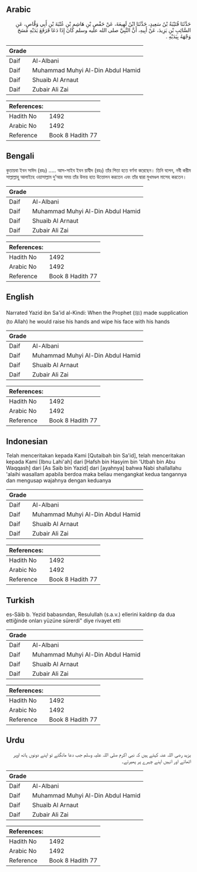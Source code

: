 ## Arabic


<div dir="rtl" lang="ar" style={{fontSize:'larger',backgroundColor:'#f8f9fa',padding:20}}>
حَدَّثَنَا قُتَيْبَةُ بْنُ سَعِيدٍ، حَدَّثَنَا ابْنُ لَهِيعَةَ، عَنْ حَفْصِ بْنِ هَاشِمِ بْنِ عُتْبَةَ بْنِ أَبِي وَقَّاصٍ، عَنِ السَّائِبِ بْنِ يَزِيدَ، عَنْ أَبِيهِ، أَنَّ النَّبِيَّ صلى الله عليه وسلم كَانَ إِذَا دَعَا فَرَفَعَ يَدَيْهِ مَسَحَ وَجْهَهُ بِيَدَيْهِ ‏.‏
</div>
<div style={{backgroundColor:'#f8f9fa',padding:20, marginBottom: 10}}><table> <thead> <tr> <th>Grade</th> <th></th> </tr> </thead> <tbody> <tr><td>Daif</td><td>Al-Albani</td></tr><tr><td>Daif</td><td>Muhammad Muhyi Al-Din Abdul Hamid</td></tr><tr><td>Daif</td><td>Shuaib Al Arnaut</td></tr><tr><td>Daif</td><td>Zubair Ali Zai</td></tr></tbody></table><table> <thead> <tr> <th>References:</th> <th></th> </tr> </thead> <tbody><tr><td>Hadith No</td><td>1492</td></tr><tr><td>Arabic No</td><td>1492</td></tr><tr><td>Reference</td><td>Book 8 Hadith 77</td></tr></tbody></table></div>

## Bengali


<div dir="ltr" lang="bn" style={{fontSize:'larger',backgroundColor:'#f8f9fa',padding:20}}>
কুতায়বা ইবন সাঈদ (রহঃ) ..... আস-সাইব ইবন য়াযীদ (রহঃ) তাঁর পিতা হতে বর্ণনা করেছেন। তিনি বলেন, নবী করীম সাল্লাল্লাহু আলাইহে ওয়াসাল্লাম দু’আর সময় তাঁর উভয় হাত উত্তোলন করতেন এবং তাঁর দ্বারা মুখমণ্ডল মাসেহ করতেন।
</div>
<div style={{backgroundColor:'#f8f9fa',padding:20, marginBottom: 10}}><table> <thead> <tr> <th>Grade</th> <th></th> </tr> </thead> <tbody> <tr><td>Daif</td><td>Al-Albani</td></tr><tr><td>Daif</td><td>Muhammad Muhyi Al-Din Abdul Hamid</td></tr><tr><td>Daif</td><td>Shuaib Al Arnaut</td></tr><tr><td>Daif</td><td>Zubair Ali Zai</td></tr></tbody></table><table> <thead> <tr> <th>References:</th> <th></th> </tr> </thead> <tbody><tr><td>Hadith No</td><td>1492</td></tr><tr><td>Arabic No</td><td>1492</td></tr><tr><td>Reference</td><td>Book 8 Hadith 77</td></tr></tbody></table></div>

## English


<div dir="ltr" lang="en" style={{fontSize:'larger',backgroundColor:'#f8f9fa',padding:20}}>
Narrated Yazid ibn Sa'id al-Kindi: When the Prophet (ﷺ) made supplication (to Allah) he would raise his hands and wipe his face with his hands
</div>
<div style={{backgroundColor:'#f8f9fa',padding:20, marginBottom: 10}}><table> <thead> <tr> <th>Grade</th> <th></th> </tr> </thead> <tbody> <tr><td>Daif</td><td>Al-Albani</td></tr><tr><td>Daif</td><td>Muhammad Muhyi Al-Din Abdul Hamid</td></tr><tr><td>Daif</td><td>Shuaib Al Arnaut</td></tr><tr><td>Daif</td><td>Zubair Ali Zai</td></tr></tbody></table><table> <thead> <tr> <th>References:</th> <th></th> </tr> </thead> <tbody><tr><td>Hadith No</td><td>1492</td></tr><tr><td>Arabic No</td><td>1492</td></tr><tr><td>Reference</td><td>Book 8 Hadith 77</td></tr></tbody></table></div>

## Indonesian


<div dir="ltr" lang="id" style={{fontSize:'larger',backgroundColor:'#f8f9fa',padding:20}}>
Telah menceritakan kepada Kami [Qutaibah bin Sa'id], telah menceritakan kepada Kami [Ibnu Lahi'ah] dari [Hafsh bin Hasyim bin 'Utbah bin Abu Waqqash] dari [As Saib bin Yazid] dari [ayahnya] bahwa Nabi shallallahu 'alaihi wasallam apabila berdoa maka beliau mengangkat kedua tangannya dan mengusap wajahnya dengan keduanya
</div>
<div style={{backgroundColor:'#f8f9fa',padding:20, marginBottom: 10}}><table> <thead> <tr> <th>Grade</th> <th></th> </tr> </thead> <tbody> <tr><td>Daif</td><td>Al-Albani</td></tr><tr><td>Daif</td><td>Muhammad Muhyi Al-Din Abdul Hamid</td></tr><tr><td>Daif</td><td>Shuaib Al Arnaut</td></tr><tr><td>Daif</td><td>Zubair Ali Zai</td></tr></tbody></table><table> <thead> <tr> <th>References:</th> <th></th> </tr> </thead> <tbody><tr><td>Hadith No</td><td>1492</td></tr><tr><td>Arabic No</td><td>1492</td></tr><tr><td>Reference</td><td>Book 8 Hadith 77</td></tr></tbody></table></div>

## Turkish


<div dir="ltr" lang="tr" style={{fontSize:'larger',backgroundColor:'#f8f9fa',padding:20}}>
es-Sâib b. Yezid babasından, Resulullah (s.a.v.) ellerini kaldırıp da dua ettiğinde onları yüzüne sürerdi" diye rivayet etti
</div>
<div style={{backgroundColor:'#f8f9fa',padding:20, marginBottom: 10}}><table> <thead> <tr> <th>Grade</th> <th></th> </tr> </thead> <tbody> <tr><td>Daif</td><td>Al-Albani</td></tr><tr><td>Daif</td><td>Muhammad Muhyi Al-Din Abdul Hamid</td></tr><tr><td>Daif</td><td>Shuaib Al Arnaut</td></tr><tr><td>Daif</td><td>Zubair Ali Zai</td></tr></tbody></table><table> <thead> <tr> <th>References:</th> <th></th> </tr> </thead> <tbody><tr><td>Hadith No</td><td>1492</td></tr><tr><td>Arabic No</td><td>1492</td></tr><tr><td>Reference</td><td>Book 8 Hadith 77</td></tr></tbody></table></div>

## Urdu


<div dir="rtl" lang="ur" style={{fontSize:'larger',backgroundColor:'#f8f9fa',padding:20}}>
یزید رضی اللہ عنہ کہتے ہیں کہ نبی اکرم صلی اللہ علیہ وسلم جب دعا مانگتے تو اپنے دونوں ہاتھ اوپر اٹھاتے اور انہیں اپنے چہرے پر پھیرتے۔
</div>
<div style={{backgroundColor:'#f8f9fa',padding:20, marginBottom: 10}}><table> <thead> <tr> <th>Grade</th> <th></th> </tr> </thead> <tbody> <tr><td>Daif</td><td>Al-Albani</td></tr><tr><td>Daif</td><td>Muhammad Muhyi Al-Din Abdul Hamid</td></tr><tr><td>Daif</td><td>Shuaib Al Arnaut</td></tr><tr><td>Daif</td><td>Zubair Ali Zai</td></tr></tbody></table><table> <thead> <tr> <th>References:</th> <th></th> </tr> </thead> <tbody><tr><td>Hadith No</td><td>1492</td></tr><tr><td>Arabic No</td><td>1492</td></tr><tr><td>Reference</td><td>Book 8 Hadith 77</td></tr></tbody></table></div>